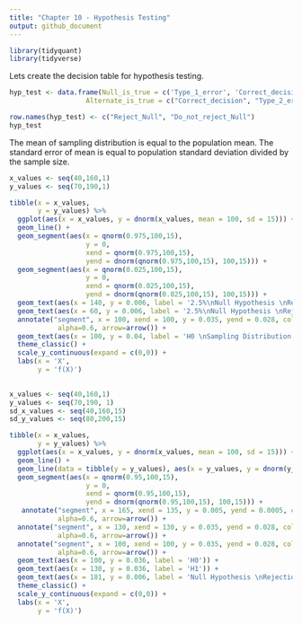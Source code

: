 ```yaml
---
title: "Chapter 10 - Hypothesis Testing"
output: github_document
---
```


```r

library(tidyquant)
library(tidyverse)

```

Lets create the decision table for hypothesis testing.

```r

hyp_test <- data.frame(Null_is_true = c('Type_1_error', 'Correct_decision'),
                   Alternate_is_true = c("Correct_decision", "Type_2_erroe"))

row.names(hyp_test) <- c("Reject_Null", "Do_not_reject_Null")
hyp_test

```

The mean of sampling distribution is equal to the population mean. The standard error of mean is equal to population standard deviation divided by the sample size.

```r

x_values <- seq(40,160,1)
y_values <- seq(70,190,1)

tibble(x = x_values,
       y = y_values) %>%
  ggplot(aes(x = x_values, y = dnorm(x_values, mean = 100, sd = 15))) +
  geom_line() +
  geom_segment(aes(x = qnorm(0.975,100,15),
                   y = 0,
                   xend = qnorm(0.975,100,15),
                   yend = dnorm(qnorm(0.975,100,15), 100,15))) +
  geom_segment(aes(x = qnorm(0.025,100,15),
                   y = 0,
                   xend = qnorm(0.025,100,15),
                   yend = dnorm(qnorm(0.025,100,15), 100,15))) +
  geom_text(aes(x = 140, y = 0.006, label = '2.5%\nNull Hypothesis \nRejection area')) +
  geom_text(aes(x = 60, y = 0.006, label = '2.5%\nNull Hypothesis \nRejection area')) +
  annotate("segment", x = 100, xend = 100, y = 0.035, yend = 0.028, colour = "black", 
            alpha=0.6, arrow=arrow()) +
  geom_text(aes(x = 100, y = 0.04, label = 'H0 \nSampling Distribution')) +
  theme_classic() +
  scale_y_continuous(expand = c(0,0)) +
  labs(x = 'X',
       y = 'f(X)')
  

```


```r

x_values <- seq(40,160,1)
y_values <- seq(70,190, 1)
sd_x_values <- seq(40,160,15)
sd_y_values <- seq(80,200,15)

tibble(x = x_values,
       y = y_values) %>%
  ggplot(aes(x = x_values, y = dnorm(x_values, mean = 100, sd = 15))) +
  geom_line() +
  geom_line(data = tibble(y = y_values), aes(x = y_values, y = dnorm(y_values, mean = 130, sd = 15))) +
  geom_segment(aes(x = qnorm(0.95,100,15),
                   y = 0,
                   xend = qnorm(0.95,100,15),
                   yend = dnorm(qnorm(0.95,100,15), 100,15))) +
   annotate("segment", x = 165, xend = 135, y = 0.005, yend = 0.0005, colour = "black", 
            alpha=0.6, arrow=arrow()) +
  annotate("segment", x = 130, xend = 130, y = 0.035, yend = 0.028, colour = "black", 
            alpha=0.6, arrow=arrow()) +
  annotate("segment", x = 100, xend = 100, y = 0.035, yend = 0.028, colour = "black", 
            alpha=0.6, arrow=arrow()) +
  geom_text(aes(x = 100, y = 0.036, label = 'H0')) +
  geom_text(aes(x = 130, y = 0.036, label = 'H1')) +
  geom_text(aes(x = 181, y = 0.006, label = 'Null Hypothesis \nRejection area')) +
  theme_classic() +
  scale_y_continuous(expand = c(0,0)) +
  labs(x = 'X',
       y = 'f(X)')
  
  
  



```


```r



```





